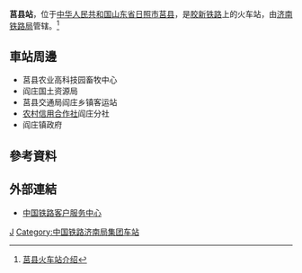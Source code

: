 {{Infobox China railway station
|车站名称 = 莒县站
|图片 = 莒县站.jpg
|图片介绍 = 
|其他名称 = 
|车站拼音 = Juxian
|英文名称 = Juxian Railway Station
|车站代码 = 19294
|电报码 = JKK
|拼音码 = JXI
|车站地址 = [[山东省|山东省]][[日照市|日照市]][[莒县|莒县]]
|坐标 = {{coord|35.651990|118.835033|display=inline,title}}
|归属 = [[济南铁路局|济南铁路局]]
|车站等级 = [[三等站_(中铁)|三等站]]
|线路 = [[胶新铁路|胶新铁路]]
|月台数目 = 
|站台面 = 
|股道数目 = 
|网站 = 
}}
'''莒县站'''，位于[[中华人民共和国|中华人民共和国]][[山东省|山东省]][[日照市|日照市]][[莒县|莒县]]，是[[胶新铁路|胶新铁路]]上的火车站，由[[济南铁路局|济南铁路局]]管辖。<ref>[http://search.huochepiao.com/huochezhan/jieshao/1394.htm 莒县火车站介绍]</ref>
==車站周邊==
* 莒县农业高科技园畜牧中心
* 阎庄国土资源局
* 莒县交通局阎庄乡镇客运站
* [[农村信用合作社|农村信用合作社]]阎庄分社
* 阎庄镇政府

==參考資料==
{{reflist}}

==外部連結==
* [http://www.12306.cn/mormhweb/ 中国铁路客户服务中心] {{Wayback|url=http://www.12306.cn/mormhweb/ |date=20180205163941 }}
{{China-rail-stub}}
{{胶新铁路}}
[[Category:日照市铁路车站|J]]
[[Category:中国铁路济南局集团车站|Category:中国铁路济南局集团车站]]